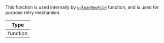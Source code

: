 This function is used internally by [`uploadNewFile`](/reactnative/contexts/message-input-context#uploadnewfile) function, and is used for purpose retry mechanism.

| Type |
| - |
| function |
